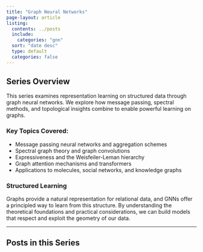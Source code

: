 ```yaml
---
title: "Graph Neural Networks"
page-layout: article
listing:
  contents: ../posts
  include:
    categories: "gnn"
  sort: "date desc"
  type: default
  categories: false
---
```


## Series Overview

This series examines representation learning on structured data through graph neural networks. We explore how message passing, spectral methods, and topological insights combine to enable powerful learning on graphs.

### Key Topics Covered:
- Message passing neural networks and aggregation schemes
- Spectral graph theory and graph convolutions
- Expressiveness and the Weisfeiler-Leman hierarchy
- Graph attention mechanisms and transformers
- Applications to molecules, social networks, and knowledge graphs

### Structured Learning

Graphs provide a natural representation for relational data, and GNNs offer a principled way to learn from this structure. By understanding the theoretical foundations and practical considerations, we can build models that respect and exploit the geometry of our data.

---

## Posts in this Series